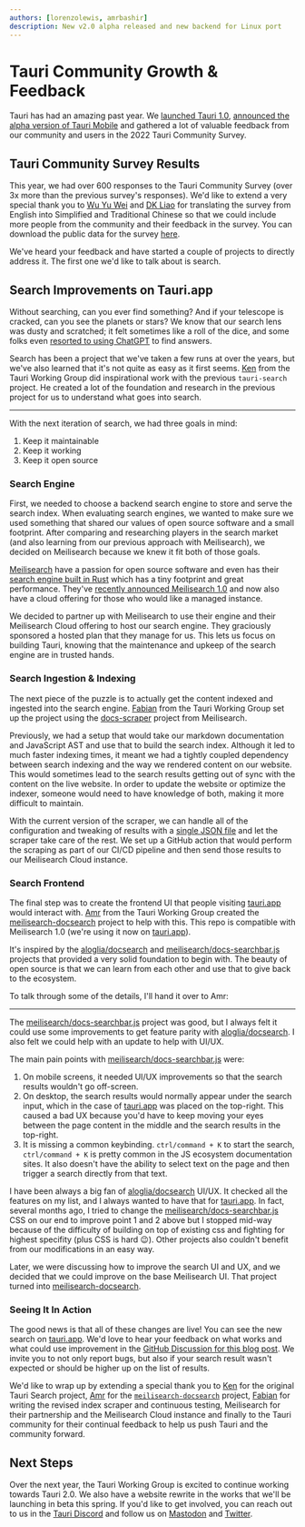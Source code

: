 ```yaml
---
authors: [lorenzolewis, amrbashir]
description: New v2.0 alpha released and new backend for Linux port
---
```


# Tauri Community Growth & Feedback

Tauri has had an amazing past year. We [launched Tauri 1.0](https://tauri.app/blog/2022/06/19/tauri-1-0/), [announced the alpha version of Tauri Mobile](https://tauri.app/blog/2022/12/09/tauri-mobile-alpha) and gathered a lot of valuable feedback from our community and users in the 2022 Tauri Community Survey.

<!-- truncate -->

## Tauri Community Survey Results

This year, we had over 600 responses to the Tauri Community Survey (over 3x more than the previous survey's responses). We'd like to extend a very special thank you to [Wu Yu Wei](https://github.com/wusyong) and [DK Liao](https://github.com/dklassic) for translating the survey from English into Simplified and Traditional Chinese so that we could include more people from the community and their feedback in the survey. You can download the public data for the survey [here](/tauri-community-survey-2022-data.csv).

We've heard your feedback and have started a couple of projects to directly address it. The first one we'd like to talk about is search.

## Search Improvements on Tauri.app

Without searching, can you ever find something? And if your telescope is cracked, can you see the planets or stars? We know that our search lens was dusty and scratched; it felt sometimes like a roll of the dice, and some folks even [resorted to using ChatGPT](https://twitter.com/danielcroe/status/1619703406482059265) to find answers.

Search has been a project that we've taken a few runs at over the years, but we've also learned that it's not quite as easy as it first seems. [Ken](https://github.com/yankeeinlondon) from the Tauri Working Group did inspirational work with the previous `tauri-search` project. He created a lot of the foundation and research in the previous project for us to understand what goes into search.

---

With the next iteration of search, we had three goals in mind:

1. Keep it maintainable
2. Keep it working
3. Keep it open source

### Search Engine

First, we needed to choose a backend search engine to store and serve the search index. When evaluating search engines, we wanted to make sure we used something that shared our values of open source software and a small footprint. After comparing and researching players in the search market (and also learning from our previous approach with Meilisearch), we decided on Meilisearch because we knew it fit both of those goals.

[Meilisearch](https://www.meilisearch.com) have a passion for open source software and even has their [search engine built in Rust](https://github.com/meilisearch/meilisearch) which has a tiny footprint and great performance. They've [recently announced Meilisearch 1.0](https://blog.meilisearch.com/v1-enterprise-ready-stable/) and now also have a cloud offering for those who would like a managed instance.

We decided to partner up with Meilisearch to use their engine and their Meilisearch Cloud offering to host our search engine. They graciously sponsored a hosted plan that they manage for us. This lets us focus on building Tauri, knowing that the maintenance and upkeep of the search engine are in trusted hands.

### Search Ingestion & Indexing

The next piece of the puzzle is to actually get the content indexed and ingested into the search engine. [Fabian](https://github.com/FabianLars) from the Tauri Working Group set up the project using the [docs-scraper](https://github.com/meilisearch/docs-scraper) project from Meilisearch.

Previously, we had a setup that would take our markdown documentation and JavaScript AST and use that to build the search index. Although it led to much faster indexing times, it meant we had a tightly coupled dependency between search indexing and the way we rendered content on our website. This would sometimes lead to the search results getting out of sync with the content on the live website. In order to update the website or optimize the indexer, someone would need to have knowledge of both, making it more difficult to maintain.

With the current version of the scraper, we can handle all of the configuration and tweaking of results with a [single JSON file](https://github.com/tauri-apps/tauri-docs/blob/dev/scraper.json) and let the scraper take care of the rest. We set up a GitHub action that would perform the scraping as part of our CI/CD pipeline and then send those results to our Meilisearch Cloud instance.

### Search Frontend

The final step was to create the frontend UI that people visiting [tauri.app](https://tauri.app) would interact with. [Amr](https://github.com/amrbashir) from the Tauri Working Group created the [meilisearch-docsearch](https://github.com/tauri-apps/meilisearch-docsearch) project to help with this. This repo is compatible with Meilisearch 1.0 (we're using it now on [tauri.app](https://tauri.app)).

It's inspired by the [aloglia/docsearch](https://github.com/algolia/docsearch/) and [meilisearch/docs-searchbar.js](https://github.com/meilisearch/docs-searchbar.js/) projects that provided a very solid foundation to begin with. The beauty of open source is that we can learn from each other and use that to give back to the ecosystem.

To talk through some of the details, I'll hand it over to Amr:

---

The [meilisearch/docs-searchbar.js](https://github.com/meilisearch/docs-searchbar.js/) project was good, but I always felt it could use some improvements to get feature parity with [aloglia/docsearch](https://github.com/algolia/docsearch/). I also felt we could help with an update to help with UI/UX.

The main pain points with [meilisearch/docs-searchbar.js](https://github.com/meilisearch/docs-searchbar.js/) were:

1. On mobile screens, it needed UI/UX improvements so that the search results wouldn't go off-screen.
2. On desktop, the search results would normally appear under the search input, which in the case of [tauri.app](https://tauri.app) was placed on the top-right. This caused a bad UX because you'd have to keep moving your eyes between the page content in the middle and the search results in the top-right.
3. It is missing a common keybinding. `ctrl/command + K` to start the search, `ctrl/command + K` is pretty common in the JS ecosystem documentation sites. It also doesn't have the ability to select text on the page and then trigger a search directly from that text.

I have been always a big fan of [aloglia/docsearch](https://github.com/algolia/docsearch/) UI/UX. It checked all the features on my list, and I always wanted to have that for [tauri.app](https://tauri.app). In fact, several months ago, I tried to change the [meilisearch/docs-searchbar.js](https://github.com/meilisearch/docs-searchbar.js/) CSS on our end to improve point 1 and 2 above but I stopped mid-way because of the difficulty of building on top of existing css and fighting for highest specifity (plus CSS is hard :wink:). Other projects also couldn't benefit from our modifications in an easy way.

Later, we were discussing how to improve the search UI and UX, and we decided that we could improve on the base Meilisearch UI. That project turned into [meilisearch-docsearch](https://github.com/tauri-apps/meilisearch-docsearch).

### Seeing It In Action

The good news is that all of these changes are live! You can see the new search on [tauri.app](https://tauri.app). We'd love to hear your feedback on what works and what could use improvement in the [GitHub Discussion for this blog post](#). We invite you to not only report bugs, but also if your search result wasn't expected or should be higher up on the list of results.

We'd like to wrap up by extending a special thank you to [Ken](https://github.com/yankeeinlondon) for the original Tauri Search project, [Amr](https://github.com/amrbashir) for the [`meilisearch-docsearch`](https://github.com/tauri-apps/meilisearch-docsearch) project, [Fabian](https://github.com/FabianLars) for writing the revised index scraper and continuous testing, Meilisearch for their partnership and the Meilisearch Cloud instance and finally to the Tauri community for their continual feedback to help us push Tauri and the community forward.

## Next Steps

Over the next year, the Tauri Working Group is excited to continue working towards Tauri 2.0. We also have a website rewrite in the works that we'll be launching in beta this spring. If you'd like to get involved, you can reach out to us in the [Tauri Discord](https://discord.com/invite/tauri) and follow us on [Mastodon](https://fosstodon.org/@TauriApps) and [Twitter](https://twitter.com/TauriApps).

